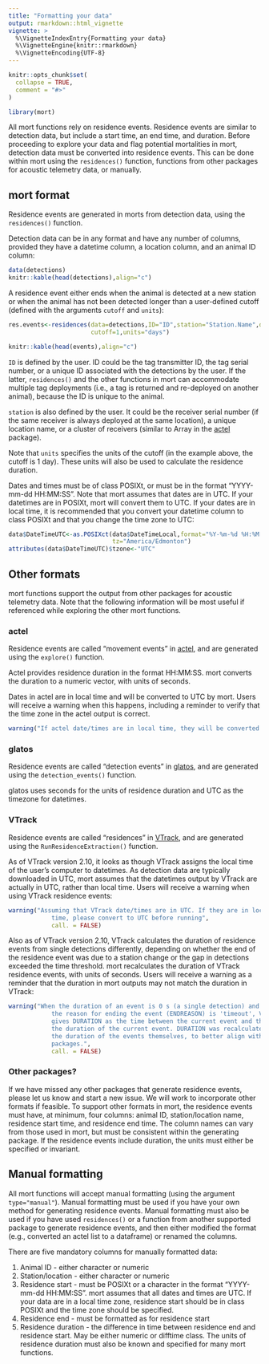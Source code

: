 ```yaml
---
title: "Formatting your data"
output: rmarkdown::html_vignette
vignette: >
  %\VignetteIndexEntry{Formatting your data}
  %\VignetteEngine{knitr::rmarkdown}
  %\VignetteEncoding{UTF-8}
---
```


```r
knitr::opts_chunk$set(
  collapse = TRUE,
  comment = "#>"
)
```

```r
library(mort)
```
All mort functions rely on residence events. Residence events are similar to detection data, but include a start time, an end time, and duration. Before proceeding to explore your data and flag potential mortalities in mort, detection data must be converted into residence events. This can be done within mort using the `residences()` function, functions from other packages for acoustic telemetry data, or manually. 

## mort format
Residence events are generated in morts from detection data, using the `residences()` function. 

Detection data can be in any format and have any number of columns, provided they have a datetime column, a location column, and an animal ID column: 

```r
data(detections)
knitr::kable(head(detections),align="c")
```

A residence event either ends when the animal is detected at a new station or when the animal has not been detected longer than a user-defined cutoff (defined with the arguments `cutoff` and `units`): 

```r
res.events<-residences(data=detections,ID="ID",station="Station.Name",datetime="DateTimeUTC",
                       cutoff=1,units="days")
```
```r
knitr::kable(head(events),align="c")
```

`ID` is defined by the user. ID could be the tag transmitter ID, the tag serial number, or a unique ID associated with the detections by the user. If the latter, `residences()` and the other functions in mort can accommodate multiple tag deployments (i.e., a tag is returned and re-deployed on another animal), because the ID is unique to the animal. 

`station` is also defined by the user. It could be the receiver serial number (if the same receiver is always deployed at the same location), a unique location name, or a cluster of receivers (similar to Array in the [actel](https://cran.r-project.org/web/packages/actel/index.html) package).

Note that `units` specifies the units of the cutoff (in the example above, the cutoff is 1 day). These units will also be used to calculate the residence duration. 

Dates and times must be of class POSIXt, or must be in the format "YYYY-mm-dd HH:MM:SS". Note that mort assumes that dates are in UTC. If your datetimes are in POSIXt, mort will convert them to UTC. If your dates are in local time, it is recommended that you convert your datetime column to class POSIXt and that you change the time zone to UTC:

```r
data$DateTimeUTC<-as.POSIXct(data$DateTimeLocal,format="%Y-%m-%d %H:%M:%S",
                             tz="America/Edmonton")
attributes(data$DateTimeUTC)$tzone<-"UTC"
```

## Other formats
mort functions support the output from other packages for acoustic telemetry data. Note that the following information will be most useful if referenced while exploring the other mort functions. 

### actel
Residence events are called "movement events" in [actel](https://cran.r-project.org/web/packages/actel/index.html), and are generated using the `explore()` function. 

Actel provides residence duration in the format HH:MM:SS. mort converts the duration to a numeric vector, with units of seconds. 

Dates in actel are in local time and will be converted to UTC by mort. Users will receive a warning when this happens, including a reminder to verify that the time zone in the actel output is correct.

```r
warning("If actel date/times are in local time, they will be converted to UTC. Verify that time zone in actel output is correct.",call.=FALSE)
```

### glatos
Residence events are called "detection events" in [glatos](https://github.com/ocean-tracking-network/glatos), and are generated using the `detection_events()` function. 

glatos uses seconds for the units of residence duration and UTC as the timezone for datetimes. 

### VTrack
Residence events are called "residences" in [VTrack](https://github.com/RossDwyer/VTrack), and are generated using the `RunResidenceExtraction()` function. 

As of VTrack version 2.10, it looks as though VTrack assigns the local time of the user's computer to datetimes. As detection data are typically downloaded in UTC, mort assumes that the datetimes output by VTrack are actually in UTC, rather than local time. Users will receive a warning when using VTrack residence events: 

```r
warning("Assuming that VTrack date/times are in UTC. If they are in local
            time, please convert to UTC before running",
            call. = FALSE)
```

Also as of VTrack version 2.10, VTrack calculates the duration of residence events from single detections differently, depending on whether the end of the residence event was due to a station change or the gap in detections exceeded the time threshold. mort recalculates the duration of VTrack residence events, with units of seconds. Users will receive a warning as a reminder that the duration in mort outputs may not match the duration in VTrack: 

```r
warning("When the duration of an event is 0 s (a single detection) and
            the reason for ending the event (ENDREASON) is 'timeout', Vtrack
            gives DURATION as the time between the current event and the next, not
            the duration of the current event. DURATION was recalculated as
            the duration of the events themselves, to better align with other
            packages.",
            call. = FALSE)
```


### Other packages?
If we have missed any other packages that generate residence events, please let us know and start a new issue. We will work to incorporate other formats if feasible. To support other formats in mort, the residence events must have, at minimum, four columns: animal ID, station/location name, residence start time, and residence end time. The column names can vary from those used in mort, but must be consistent within the generating package. If the residence events include duration, the units must either be specified or invariant. 

## Manual formatting
All mort functions will accept manual formatting (using the argument `type="manual"`). Manual formatting must be used if you have your own method for generating residence events. Manual formatting must also be used if you have used `residences()` or a function from another supported package to generate residence events, and then either modified the format (e.g., converted an actel list to a dataframe) or renamed the columns. 

There are five mandatory columns for manually formatted data:

#. Animal ID - either character or numeric
#. Station/location - either character or numeric
#. Residence start - must be POSIXt or a character in the format "YYYY-mm-dd HH:MM:SS". mort assumes that all dates and times are UTC. If your data are in a local time zone, residence start should be in class POSIXt and the time zone should be specified. 
#. Residence end - must be formatted as for residence start
#. Residence duration - the difference in time between residence end and residence start. May be either numeric or difftime class. The units of residence duration must also be known and specified for many mort functions. 
